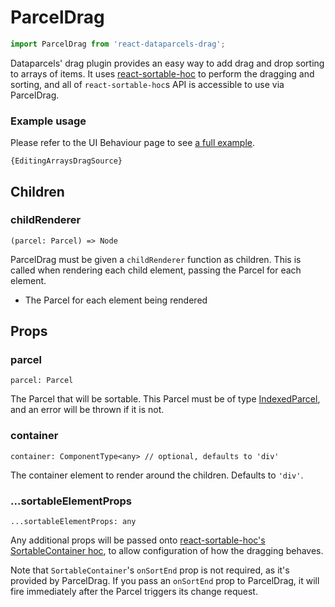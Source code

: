 
# ParcelDrag

```js
import ParcelDrag from 'react-dataparcels-drag';
```

Dataparcels' drag plugin provides an easy way to add drag and drop sorting to arrays of items. It uses [react-sortable-hoc](https://github.com/clauderic/react-sortable-hoc) to perform the dragging and sorting, and all of `react-sortable-hoc`s API is accessible to use via ParcelDrag.

### Example usage

Please refer to the UI Behaviour page to see [a full example](/ui-behaviour/#Drag-and-drop-sorting).

<Code language="jsx">{EditingArraysDragSource}</Code>

## <DocsSectionHeading>Children</DocsSectionHeading>

### childRenderer

```flow
(parcel: Parcel) => Node
```
ParcelDrag must be given a `childRenderer` function as children. This is called when rendering each child element, passing the Parcel for each element.

* <Param name="parcel" type="Parcel" />
  The Parcel for each element being rendered

## <DocsSectionHeading>Props</DocsSectionHeading>

### parcel

```flow
parcel: Parcel
```

The Parcel that will be sortable. This Parcel must be of type [IndexedParcel](/parcel-types#IndexedParcel), and an error will be thrown if it is not.

### container

```flow
container: ComponentType<any> // optional, defaults to 'div'
```

The container element to render around the children. Defaults to `'div'`.

<a id="sortableElementProps" />

### ...sortableElementProps

```flow
...sortableElementProps: any
```
Any additional props will be passed onto [react-sortable-hoc's SortableContainer hoc](https://github.com/clauderic/react-sortable-hoc#sortableelement-hoc), to allow configuration of how the dragging behaves.

Note that `SortableContainer`'s `onSortEnd` prop is not required, as it's provided by ParcelDrag. If you pass an `onSortEnd` prop to ParcelDrag, it will fire immediately after the Parcel triggers its change request.




